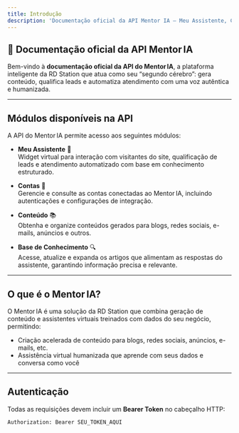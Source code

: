 ```yaml
---
title: Introdução
description: 'Documentação oficial da API Mentor IA – Meu Assistente, Contas, Conteúdo e Base de Conhecimento'
---
```


## 📘 Documentação oficial da API Mentor IA

Bem-vindo à **documentação oficial da API do Mentor IA**, a plataforma inteligente da RD Station que atua como seu “segundo cérebro”: gera conteúdo, qualifica leads e automatiza atendimento com uma voz autêntica e humanizada.

---

## Módulos disponíveis na API

A API do Mentor IA permite acesso aos seguintes módulos:

- **Meu Assistente** 🧠  
  Widget virtual para interação com visitantes do site, qualificação de leads e atendimento automatizado com base em conhecimento estruturado.

- **Contas** 🧾  
  Gerencie e consulte as contas conectadas ao Mentor IA, incluindo autenticações e configurações de integração.

- **Conteúdo** 📚  
  Obtenha e organize conteúdos gerados para blogs, redes sociais, e-mails, anúncios e outros.

- **Base de Conhecimento** 🔍  
  Acesse, atualize e expanda os artigos que alimentam as respostas do assistente, garantindo informação precisa e relevante.

---

## O que é o Mentor IA?

O Mentor IA é uma solução da RD Station que combina geração de conteúdo e assistentes virtuais treinados com dados do seu negócio, permitindo:

- Criação acelerada de conteúdo para blogs, redes sociais, anúncios, e-mails, etc.
- Assistência virtual humanizada que aprende com seus dados e conversa como você

---

## Autenticação

Todas as requisições devem incluir um **Bearer Token** no cabeçalho HTTP:

```http
Authorization: Bearer SEU_TOKEN_AQUI
```
